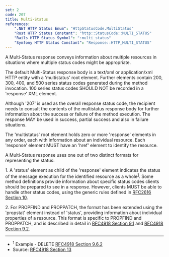 ```yaml
---
set: 2
code: 207
title: Multi-Status
references:
    ".NET HTTP Status Enum": "HttpStatusCode.MultiStatus"
    "Rust HTTP Status Constant": "http::StatusCode::MULTI_STATUS"
    "Rails HTTP Status Symbol": ":multi_status"
    "Symfony HTTP Status Constant": "Response::HTTP_MULTI_STATUS"
---
```


<CodeTitle code={code} title={title} />

A Multi-Status response conveys information about multiple resources in situations where multiple status codes might be appropriate.

The default Multi-Status response body is a text/xml or application/xml HTTP entity with a 'multistatus' root element. Further elements contain 200, 300, 400, and 500 series status codes generated during the method invocation. 100 series status codes SHOULD NOT be recorded in a 'response' XML element.

Although '207' is used as the overall response status code, the recipient needs to consult the contents of the multistatus response body for further information about the success or failure of the method execution. The response MAY be used in success, partial success and also in failure situations.

The 'multistatus' root element holds zero or more 'response' elements in any order, each with information about an individual resource. Each 'response' element MUST have an 'href' element to identify the resource.

A Multi-Status response uses one out of two distinct formats for representing the status:

1\. A 'status' element as child of the 'response' element indicates the status of the message execution for the identified resource as a whole<sup>[1](#ref-1)</sup>. Some method definitions provide information about specific status codes clients should be prepared to see in a response. However, clients MUST be able to handle other status codes, using the generic rules defined in [RFC2616 Section 10][3].

2\. For PROPFIND and PROPPATCH, the format has been extended using the 'propstat' element instead of 'status', providing information about individual properties of a resource.  This format is specific to PROPFIND and PROPPATCH, and is described in detail in [RFC4918 Section 9.1][4] and [RFC4918 Section 9.2][5].

---

* <span id="ref-1"><sup>1</sup> Example - DELETE [RFC4918 Section 9.6.2][2]</span>
* Source: [RFC4918 Section 13][1]

[1]: <https://tools.ietf.org/html/rfc4918#section-13>
[2]: <https://tools.ietf.org/html/rfc4918#section-9.6.2>
[3]: <https://tools.ietf.org/html/rfc2616#section-10>
[4]: <https://tools.ietf.org/html/rfc4918#section-9.1>
[5]: <https://tools.ietf.org/html/rfc4918#section-9.2>
